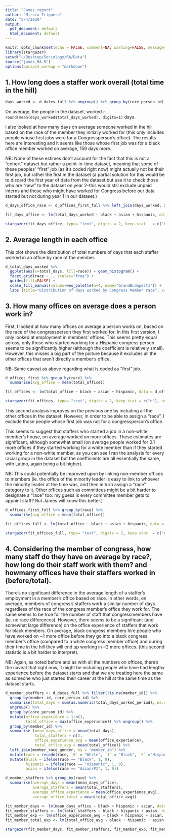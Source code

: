 ```yaml
---
title: "James_report"
author: "Mireia Triguero"
date: "5/4/2020"
output:
  pdf_document: default
  html_document: default
---
```


```r
knitr::opts_chunk$set(echo = FALSE, comment=NA, warning=FALSE, message=FALSE)
library(stargazer)
setwd("~/Desktop/Sociology/RA/Data")
source("james_RA.R")
options(qwraps2_markup = "markdown")

```

## 1. How long does a staffer work overall (total time in the hill)
```r
days_worked <- d_dates_full %>% ungroup() %>% group_by(core_person_id) %>% summarise(total_days_worked = sum(total_days_worked_period))


```


On average, the people in the dataset, worked `r round(mean(days_worked$total_days_worked), digits=1)` days. 

I also looked at how many days on average someone worked in the hill based on the race of the member they initially worked for (this only includes people whose first jobs were for a Congressperson's office). The results here are interesting and it seems like those whose first job was for a black office member worked on average, 159 days more. 

NB: None of these estimes don't account for the fact that this is not a "cohort" dataset but rather a point-in-time dataset, meaning that some of these peoples' "first" job (as it's coded right now) might actually not be their first job, but rather the first in the dataset (a partial solution for this would be to discard the first year of data from the dataset but use it to check those who are "new" to the dataset on year 2--this would still exclude unpaid interns and those who might have worked for Congress before our data started but not during year 1 in our dataset.)

```r

d_days_office_race <- d_offices_first_full %>% left_join(days_worked, by ="core_person_id")

fit_days_office <- lm(total_days_worked ~ black + asian + hispanic, data = d_days_office_race)

stargazer(fit_days_office, type= "text", digits = 2, keep.stat	 = c("n"), no.space = T)

```

## 2. Average length in each office
This plot shows the distribution of total numbers of days that each staffer worked in an office by race of the member.  

```r
d_total_days_worked %>% 
  ggplot(aes(x=total_days, fill=race)) + geom_histogram() + 
  facet_grid(race ~ ., scales="free") + 
  guides(fill=FALSE) +
  scale_fill_manual(values=wes_palette(n=4, name="GrandBudapest1")) +
  labs (title="Distribution of days worked by Congress Member race", x="Days worked per person/office", y="") 

```


## 3. How many offices on average does a person work in? 

First, I looked at how many offices on average a person works on, based on the race of the congressperson they first worked for. In this first version, I only looked at employment in members' offices. This seems pretty equal across, only those who started working for a Hispanic congress person seems to be significantly higher (although the coefficient is relatively small). However, this misses a big part of the picture because it excludes all the other offices that aren't directly a member's office. 

NB: Same caveat as above regarding what is coded as "first" job.  


```r
d_offices_first %>% group_by(race) %>% 
  summarise(avg_office = mean(total_office))

fit_offices <- lm(total_office ~ black + asian + hispanic, data = d_offices_first)

stargazer(fit_offices, type= "text", digits = 2, keep.stat = c("n"), no.space = T)
```

This second analysis improves on the previous one by including all the other offices in the dataset. However, in order to be able to assign a "race", I exclude those people whose first job was not for a congressperson's office.

This seems to suggest that staffers who started a job in a non-white member's house, on average worked on more offices. These estimates are significant, although somewhat small (on average people worked for 0.1 more offices if they started working for a white member than if they started working for a non-white member, as you can see I ran the analysis for every racial group in the dataset but the coefficients are all essentially the same, with Latino, again being a bit higher).

NB: This could potentially be improved upon by linking non-member offices to members (ie. the office of the minority leader is easy to link to whoever the minority leader at the time was, and then in turn assign a "race" category to it. Other offices such as committees might be a bit harder to designate a "race" too: my guess is every committee member gets to appoint staff? But James will know this better.)

```r
d_offices_first_full %>% group_by(race) %>% 
  summarise(avg_office = mean(total_office))

fit_offices_full <- lm(total_office ~ black + asian + hispanic, data = d_offices_first_full)

stargazer(fit_offices_full, type= "text", digits = 2, keep.stat	 = c("n","ser"), no.space = T)
```

## 4. Considering the member of congress, how many staff do they have on average by race?, how long do their staff work with them? and howmany offices have their staffers worked in (before/total). 

There's no significant difference in the average length of a staffer's employment in a member's office based on race. In other words, on average, members of congress's staffers work a similar number of days regardless of the race of the congress member's office they work for. The same seems to be true for the number of staff that congressmembers have (ie. no race differences). However, there seems to be a significant (and somewhat large difference) on the office experience of staffers that work for black members. On average, black congress members hire people who have worked on ~1 more office before they go into a black congress member's office (compared to a white congress member office) and during their time in the hill they will end up working in ~2 more offices. (this second statistic is a bit harder to interpret). 

NB: Again, as noted before and as with all the numbers on offices, there's the caveat that right now, it might be including people who have had lengthy experience before the dataset starts and that we are treating here the same as someone who just started their career at the hill at the same time as the dataset starts. 

```r

d_member_staffers <- d_dates_full %>% filter(!is.na(member_id)) %>%
  group_by(member_id, core_person_id) %>% 
  summarise(total_days = sum(as.numeric(total_days_worked_period), na.rm = T)) %>%
  ungroup() %>%
  group_by(core_person_id) %>%
  mutate(office_experience = 1:n(),
         total_office = max(office_experience)) %>% ungroup() %>%
  group_by(member_id) %>%
  summarise (mean_days_office = mean(total_days),
             total_staffers = n(),
             office_experience_avg = mean(office_experience),
             total_office_avg = mean(total_office)) %>%
  left_join(member_race_gender, by = "member_id") %>%
  mutate(race = recode(race, `0` = "White", `1` = "Black", `2` ="Hispanic", `3`="Asian/PI")) %>% ungroup()  %>%
  mutate(black = ifelse(race == "Black", 1, 0),
         hispanic = ifelse(race == "Hispanic", 1, 0),
         asian = ifelse(race == "Asian/PI", 1, 0))

d_member_staffers %>% group_by(race) %>%
  summarise(average_days = mean(mean_days_office), 
            average_staffers = mean(total_staffers),
            average_office_experience = mean(office_experience_avg),
            average_office_total = mean(total_office_avg))

fit_member_days <- lm(mean_days_office ~ black + hispanic + asian, data = d_member_staffers) 
fit_member_staffers <- lm(total_staffers ~ black + hispanic + asian, data = d_member_staffers) 
fit_member_exp <- lm(office_experience_avg ~ black + hispanic + asian, data = d_member_staffers) 
fit_member_total_exp <- lm(total_office_avg ~ black + hispanic + asian, data = d_member_staffers) 

stargazer(fit_member_days, fit_member_staffers, fit_member_exp, fit_member_total_exp, type= "text", digits = 2, keep.stat	 = c("n"),  no.space=TRUE, column.sep.width="-12pt")

```

```r



```

